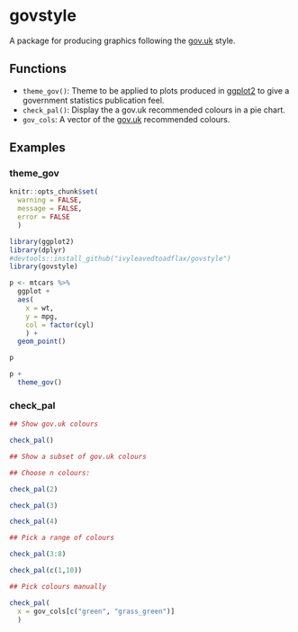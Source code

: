 # govstyle

A package for producing graphics following the [gov.uk](http://www.gov.uk) style.

## Functions

* `theme_gov()`: Theme to be applied to plots produced in [ggplot2]() to give a government statistics publication feel.
* `check_pal()`: Display the a gov.uk recommended colours in a pie chart.
* `gov_cols`: A vector of the [gov.uk]() recommended colours.

## Examples

### theme_gov

```r

knitr::opts_chunk$set(
  warning = FALSE,
  message = FALSE,
  error = FALSE
  )

```

```r

library(ggplot2)
library(dplyr)
#devtools::install_github("ivyleavedtoadflax/govstyle")
library(govstyle)


```

```r

p <- mtcars %>%
  ggplot +
  aes(
    x = wt,
    y = mpg,
    col = factor(cyl)
    ) +
  geom_point()

p

p +
  theme_gov()

```

### check_pal

```r

## Show gov.uk colours

check_pal()

## Show a subset of gov.uk colours

## Choose n colours:

check_pal(2)

check_pal(3)

check_pal(4)

## Pick a range of colours

check_pal(3:8)

check_pal(c(1,10))

## Pick colours manually

check_pal(
  x = gov_cols[c("green", "grass_green")]
  )

```
